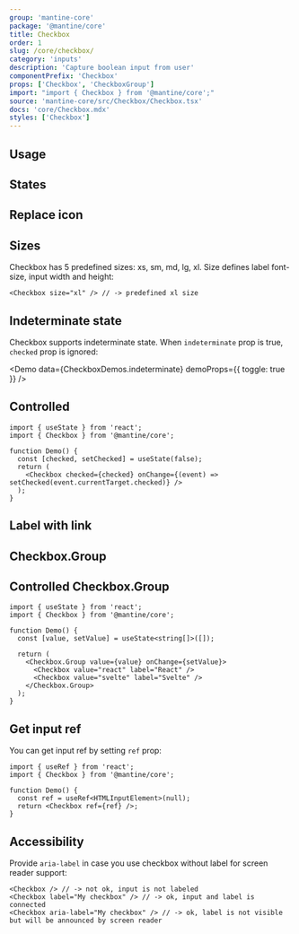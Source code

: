 ```yaml
---
group: 'mantine-core'
package: '@mantine/core'
title: Checkbox
order: 1
slug: /core/checkbox/
category: 'inputs'
description: 'Capture boolean input from user'
componentPrefix: 'Checkbox'
props: ['Checkbox', 'CheckboxGroup']
import: "import { Checkbox } from '@mantine/core';"
source: 'mantine-core/src/Checkbox/Checkbox.tsx'
docs: 'core/Checkbox.mdx'
styles: ['Checkbox']
---
```



## Usage

<Demo data={CheckboxDemos.configurator} />

## States

<Demo data={CheckboxDemos.states} />

## Replace icon

<Demo data={CheckboxDemos.icon} />

## Sizes

Checkbox has 5 predefined sizes: xs, sm, md, lg, xl. Size defines label font-size, input width and height:

```tsx
<Checkbox size="xl" /> // -> predefined xl size
```

<Demo data={CheckboxDemos.sizes} />

## Indeterminate state

Checkbox supports indeterminate state. When `indeterminate` prop is true,
`checked` prop is ignored:

<Demo data={CheckboxDemos.indeterminate} demoProps={{ toggle: true }} />

## Controlled

```tsx
import { useState } from 'react';
import { Checkbox } from '@mantine/core';

function Demo() {
  const [checked, setChecked] = useState(false);
  return (
    <Checkbox checked={checked} onChange={(event) => setChecked(event.currentTarget.checked)} />
  );
}
```

## Label with link

<Demo data={CheckboxDemos.anchor} />

## Checkbox.Group

<Demo data={CheckboxDemos.groupConfigurator} />

## Controlled Checkbox.Group

```tsx
import { useState } from 'react';
import { Checkbox } from '@mantine/core';

function Demo() {
  const [value, setValue] = useState<string[]>([]);

  return (
    <Checkbox.Group value={value} onChange={setValue}>
      <Checkbox value="react" label="React" />
      <Checkbox value="svelte" label="Svelte" />
    </Checkbox.Group>
  );
}
```

## Get input ref

You can get input ref by setting `ref` prop:

```tsx
import { useRef } from 'react';
import { Checkbox } from '@mantine/core';

function Demo() {
  const ref = useRef<HTMLInputElement>(null);
  return <Checkbox ref={ref} />;
}
```

## Accessibility

Provide `aria-label` in case you use checkbox without label for screen reader support:

```tsx
<Checkbox /> // -> not ok, input is not labeled
<Checkbox label="My checkbox" /> // -> ok, input and label is connected
<Checkbox aria-label="My checkbox" /> // -> ok, label is not visible but will be announced by screen reader
```
